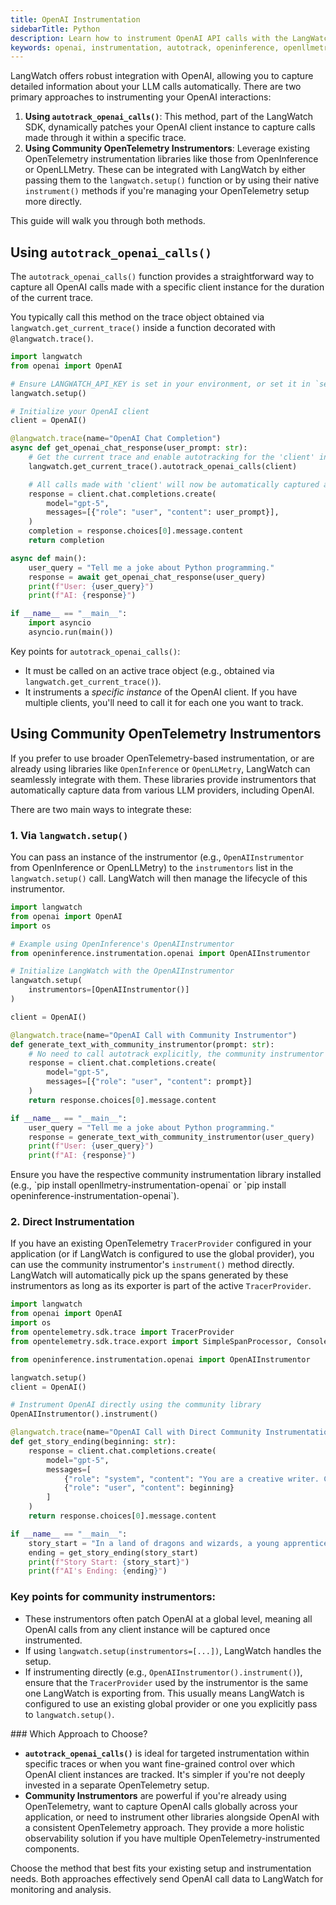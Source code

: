```yaml
---
title: OpenAI Instrumentation
sidebarTitle: Python
description: Learn how to instrument OpenAI API calls with the LangWatch Python SDK
keywords: openai, instrumentation, autotrack, openinference, openllmetry, LangWatch, Python
---
```


LangWatch offers robust integration with OpenAI, allowing you to capture detailed information about your LLM calls automatically. There are two primary approaches to instrumenting your OpenAI interactions:

1.  **Using `autotrack_openai_calls()`**: This method, part of the LangWatch SDK, dynamically patches your OpenAI client instance to capture calls made through it within a specific trace.
2.  **Using Community OpenTelemetry Instrumentors**: Leverage existing OpenTelemetry instrumentation libraries like those from OpenInference or OpenLLMetry. These can be integrated with LangWatch by either passing them to the `langwatch.setup()` function or by using their native `instrument()` methods if you're managing your OpenTelemetry setup more directly.

This guide will walk you through both methods.

## Using `autotrack_openai_calls()`

The `autotrack_openai_calls()` function provides a straightforward way to capture all OpenAI calls made with a specific client instance for the duration of the current trace.

You typically call this method on the trace object obtained via `langwatch.get_current_trace()` inside a function decorated with `@langwatch.trace()`.

```python
import langwatch
from openai import OpenAI

# Ensure LANGWATCH_API_KEY is set in your environment, or set it in `setup`
langwatch.setup()

# Initialize your OpenAI client
client = OpenAI()

@langwatch.trace(name="OpenAI Chat Completion")
async def get_openai_chat_response(user_prompt: str):
    # Get the current trace and enable autotracking for the 'client' instance
    langwatch.get_current_trace().autotrack_openai_calls(client)

    # All calls made with 'client' will now be automatically captured as spans
    response = client.chat.completions.create(
        model="gpt-5",
        messages=[{"role": "user", "content": user_prompt}],
    )
    completion = response.choices[0].message.content
    return completion

async def main():
    user_query = "Tell me a joke about Python programming."
    response = await get_openai_chat_response(user_query)
    print(f"User: {user_query}")
    print(f"AI: {response}")

if __name__ == "__main__":
    import asyncio
    asyncio.run(main())
```

Key points for `autotrack_openai_calls()`:
-   It must be called on an active trace object (e.g., obtained via `langwatch.get_current_trace()`).
-   It instruments a *specific instance* of the OpenAI client. If you have multiple clients, you'll need to call it for each one you want to track.

## Using Community OpenTelemetry Instrumentors

If you prefer to use broader OpenTelemetry-based instrumentation, or are already using libraries like `OpenInference` or `OpenLLMetry`, LangWatch can seamlessly integrate with them. These libraries provide instrumentors that automatically capture data from various LLM providers, including OpenAI.

There are two main ways to integrate these:

### 1. Via `langwatch.setup()`

You can pass an instance of the instrumentor (e.g., `OpenAIInstrumentor` from OpenInference or OpenLLMetry) to the `instrumentors` list in the `langwatch.setup()` call. LangWatch will then manage the lifecycle of this instrumentor.

```python
import langwatch
from openai import OpenAI
import os

# Example using OpenInference's OpenAIInstrumentor
from openinference.instrumentation.openai import OpenAIInstrumentor

# Initialize LangWatch with the OpenAIInstrumentor
langwatch.setup(
    instrumentors=[OpenAIInstrumentor()]
)

client = OpenAI()

@langwatch.trace(name="OpenAI Call with Community Instrumentor")
def generate_text_with_community_instrumentor(prompt: str):
    # No need to call autotrack explicitly, the community instrumentor handles OpenAI calls globally.
    response = client.chat.completions.create(
        model="gpt-5",
        messages=[{"role": "user", "content": prompt}]
    )
    return response.choices[0].message.content

if __name__ == "__main__":
    user_query = "Tell me a joke about Python programming."
    response = generate_text_with_community_instrumentor(user_query)
    print(f"User: {user_query}")
    print(f"AI: {response}")
```
<Note>
  Ensure you have the respective community instrumentation library installed (e.g., `pip install openllmetry-instrumentation-openai` or `pip install openinference-instrumentation-openai`).
</Note>

### 2. Direct Instrumentation

If you have an existing OpenTelemetry `TracerProvider` configured in your application (or if LangWatch is configured to use the global provider), you can use the community instrumentor's `instrument()` method directly. LangWatch will automatically pick up the spans generated by these instrumentors as long as its exporter is part of the active `TracerProvider`.

```python
import langwatch
from openai import OpenAI
import os
from opentelemetry.sdk.trace import TracerProvider
from opentelemetry.sdk.trace.export import SimpleSpanProcessor, ConsoleSpanExporter

from openinference.instrumentation.openai import OpenAIInstrumentor

langwatch.setup()
client = OpenAI()

# Instrument OpenAI directly using the community library
OpenAIInstrumentor().instrument()

@langwatch.trace(name="OpenAI Call with Direct Community Instrumentation")
def get_story_ending(beginning: str):
    response = client.chat.completions.create(
        model="gpt-5",
        messages=[
            {"role": "system", "content": "You are a creative writer. Complete the story."},
            {"role": "user", "content": beginning}
        ]
    )
    return response.choices[0].message.content

if __name__ == "__main__":
    story_start = "In a land of dragons and wizards, a young apprentice found a mysterious map..."
    ending = get_story_ending(story_start)
    print(f"Story Start: {story_start}")
    print(f"AI's Ending: {ending}")
```

### Key points for community instrumentors:
-   These instrumentors often patch OpenAI at a global level, meaning all OpenAI calls from any client instance will be captured once instrumented.
-   If using `langwatch.setup(instrumentors=[...])`, LangWatch handles the setup.
-   If instrumenting directly (e.g., `OpenAIInstrumentor().instrument()`), ensure that the `TracerProvider` used by the instrumentor is the same one LangWatch is exporting from. This usually means LangWatch is configured to use an existing global provider or one you explicitly pass to `langwatch.setup()`.

<Note>
### Which Approach to Choose?

-   **`autotrack_openai_calls()`** is ideal for targeted instrumentation within specific traces or when you want fine-grained control over which OpenAI client instances are tracked. It's simpler if you're not deeply invested in a separate OpenTelemetry setup.
-   **Community Instrumentors** are powerful if you're already using OpenTelemetry, want to capture OpenAI calls globally across your application, or need to instrument other libraries alongside OpenAI with a consistent OpenTelemetry approach. They provide a more holistic observability solution if you have multiple OpenTelemetry-instrumented components.

Choose the method that best fits your existing setup and instrumentation needs. Both approaches effectively send OpenAI call data to LangWatch for monitoring and analysis.
</Note>
